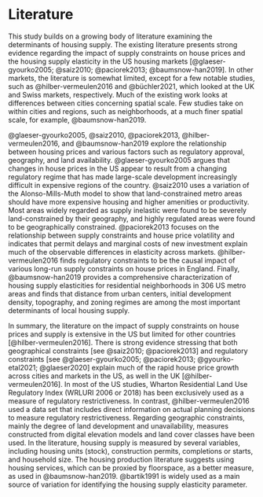# Literature

<!-- > [*Prepare a table that summarizes the existing literature: indicate what housing supply measure used, time period, intervals of estimates, spatial scale, and so on*] -->

This study builds on a growing body of literature examining the determinants of housing supply. The existing literature presents strong evidence regarding the impact of supply constraints on house prices and the housing supply elasticity in the US housing markets [@glaeser-gyourko2005; @saiz2010; @paciorek2013; @baumsnow-han2019]. In other markets, the literature is somewhat limited, except for a few notable studies, such as @hilber-vermeulen2016 and @büchler2021, which looked at the UK and Swiss markets, respectively. Much of the existing work looks at differences between cities concerning spatial scale. Few studies take on within cities and regions, such as neighborhoods, at a much finer spatial scale, for example, @baumsnow-han2019.

@glaeser-gyourko2005, @saiz2010, @paciorek2013, @hilber-vermeulen2016, and @baumsnow-han2019 explore the relationship between housing prices and various factors such as regulatory approval, geography, and land availability. @glaeser-gyourko2005 argues that changes in house prices in the US appear to result from a changing regulatory regime that has made large-scale development increasingly difficult in expensive regions of the country. @saiz2010 uses a variation of the Alonso-Mills-Muth model to show that land-constrained metro areas should have more expensive housing and higher amenities or productivity. Most areas widely regarded as supply inelastic were found to be severely land-constrained by their geography, and highly regulated areas were found to be geographically constrained. @paciorek2013 focuses on the relationship between supply constraints and house price volatility and indicates that permit delays and marginal costs of new investment explain much of the observable differences in elasticity across markets. @hilber-vermeulen2016 finds regulatory constraints to be the causal impact of various long-run supply constraints on house prices in England. Finally, @baumsnow-han2019 provides a comprehensive characterization of housing supply elasticities for residential neighborhoods in 306 US metro areas and finds that distance from urban centers, initial development density, topography, and zoning regimes are among the most important determinants of local housing supply.

In summary, the literature on the impact of supply constraints on house prices and supply is extensive in the US but limited for other countries [@hilber-vermeulen2016]. There is strong evidence stressing that both geographical constraints [see @saiz2010; @paciorek2013] and regulatory constraints [see @glaeser-gyourko2005; @paciorek2013; @gyourko-etal2021; @glaeser2020] explain much of the rapid house price growth across cities and markets in the US, as well in the UK [@hilber-vermeulen2016]. In most of the US studies, Wharton Residential Land Use Regulatory Index (WRLURI 2006 or 2018) has been exclusively used as a measure of regulatory restrictiveness. In contrast, @hilber-vermeulen2016 used a data set that includes direct information on actual planning decisions to measure regulatory restrictiveness. Regarding geographic constraints, mainly the degree of land development and unavailability, measures constructed from digital elevation models and land cover classes have been used. In the literature, housing supply is measured by several variables, including housing units (stock), construction permits, completions or starts, and household size. The housing production literature suggests using housing services, which can be proxied by floorspace, as a better measure, as used in @baumsnow-han2019. @bartik1991 is widely used as a main source of variation for identifying the housing supply elasticity parameter.
